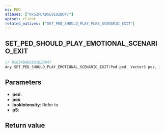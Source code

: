```yaml
---
ns: PED
aliases: ["0x62FDAD5E01D2DD47"]
apiset: client
related_natives: ["SET_PED_SHOULD_PLAY_FLEE_SCENARIO_EXIT"]
---
```

## SET_PED_SHOULD_PLAY_EMOTIONAL_SCENARIO_EXIT

```c
// 0x62FDAD5E01D2DD47
Any SET_PED_SHOULD_PLAY_EMOTIONAL_SCENARIO_EXIT(Ped ped, Vector3 pos, int lookIntensity, BOOL p5);
```

## Parameters
* **ped**:
* **pos**:
* **lookIntensity**: Refer to <EmbeddedEnum name="eLookIntensity" />
* **p5**:

## Return value